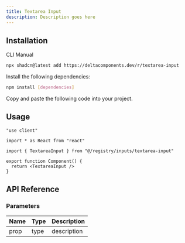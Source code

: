 ```yaml
---
title: Textarea Input
description: Description goes here
---
```


<ComponentPreview name="textarea-input-demo" />

## Installation

<Tabs defaultValue="cli">

<TabsList>
  <TabsTrigger value="cli">CLI</TabsTrigger>
  <TabsTrigger value="manual">Manual</TabsTrigger>
</TabsList>

<TabsContent value="cli">

```bash
npx shadcn@latest add https://deltacomponents.dev/r/textarea-input
```

</TabsContent>

<TabsContent value="manual">

<Steps>

<Step>Install the following dependencies:</Step>

```bash
npm install [dependencies]
```

<Step>Copy and paste the following code into your project.</Step>

<ComponentSource name="textarea-input" />

</Steps>

</TabsContent>

</Tabs>

## Usage

```tsx
"use client"

import * as React from "react"

import { TextareaInput } from "@/registry/inputs/textarea-input"

export function Component() {
  return <TextareaInput />
}
```

## API Reference

### Parameters

| Name | Type | Description |
| ---- | ---- | ----------- |
| prop | type | description |

<ComponentPreview name="textarea-input-pill-demo" />

<ComponentPreview name="textarea-input-max-demo" />
